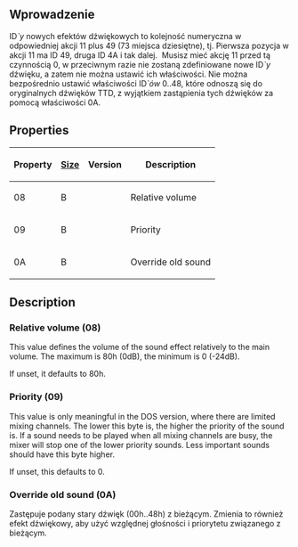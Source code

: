 {{pl/Development/NewGRF/inne strony|en=newgrf-specs.tt-wiki.net/wiki/Action0/Sound_Effects|pl=pl/Development/NewGRF/NFO Specs/Action0/Sound Effects}}
<!--{{-}}<br>--><!--{{ambox | text = w trakcie edycji.}}--><!-- -->
==Wprowadzenie==
ID''`y'' nowych efektów dźwiękowych to kolejność numeryczna w odpowiedniej akcji 11 plus 49 (73 miejsca dziesiętne), tj. Pierwsza pozycja w akcji 11 ma ID 49, druga ID 4A i tak dalej. &nbsp;Musisz mieć akcję 11 przed tą czynnością 0, w przeciwnym razie nie zostaną zdefiniowane nowe ID''`y''  dźwięku, a zatem nie można ustawić ich właściwości. Nie można bezpośrednio ustawić właściwości ID''`ów'' 0..48, które odnoszą się do oryginalnych dźwięków TTD, z wyjątkiem zastąpienia tych dźwięków za pomocą właściwości 0A.

== Properties ==

{|
!Property !![[pl/Development/NewGRF/NFO Specs/GRFActionsDetailed|Size]] !!Version!! Description
|-
|08 ||B ||{{pl/Development/NewGRF/ottdp|0.6|2.5}}||Relative volume
|-
|09 ||B ||{{pl/Development/NewGRF/ottdp|no|2.5}}||Priority
|-
|0A ||B ||{{pl/Development/NewGRF/ottdp|0.6|2.5}}||Override old sound
|}

== Description ==

=== Relative volume (08) ===

This value defines the volume of the sound effect relatively to the main volume. The maximum is 80h (0dB), the minimum is 0 (-24dB).

If unset, it defaults to 80h.

=== Priority (09) ===

This value is only meaningful in the DOS version, where there are limited mixing channels. The lower this byte is, the higher the priority of the sound is. If a sound needs to be played when all mixing channels are busy, the mixer will stop one of the lower priority sounds. Less important sounds should have this byte higher.

If unset, this defaults to 0.

=== Override old sound (0A) ===

Zastępuje podany stary dźwięk (00h..48h) z bieżącym. Zmienia to również efekt dźwiękowy, aby użyć względnej głośności i priorytetu związanego z bieżącym.
